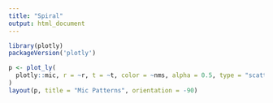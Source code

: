 ```yaml
---
title: "Spiral"
output: html_document
---
```


```r
library(plotly)
packageVersion('plotly')

p <- plot_ly(
  plotly::mic, r = ~r, t = ~t, color = ~nms, alpha = 0.5, type = "scatter"
)
layout(p, title = "Mic Patterns", orientation = -90)








```
